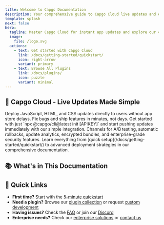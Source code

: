 ```yaml
---
title: Welcome to Capgo Documentation
description: Your comprehensive guide to Capgo Cloud live updates and our complete suite of Capacitor plugins for building powerful mobile apps.
template: splash
next: false
hero:
  tagline: Master Capgo Cloud for instant app updates and explore our comprehensive collection of Capacitor plugins to enhance your mobile development
  image:
    file: /logo.svg
  actions:
    - text: Get started with Capgo Cloud
      link: /docs/getting-started/quickstart/
      icon: right-arrow
      variant: primary
    - text: Browse All Plugins
      link: /docs/plugins/
      icon: puzzle
      variant: minimal
---
```



## 🚀 Capgo Cloud - Live Updates Made Simple

<CardGrid stagger>
  <Card title="Instant Updates" icon="rocket">
    Deploy JavaScript, HTML, and CSS updates directly to users without app store delays. Fix bugs and ship features in minutes, not days.
  </Card>
  <Card title="3-Step Integration" icon="pencil">
    Get started with just `npx @capgo/cli@latest init [APIKEY]` and start pushing updates immediately with our simple integration.
  </Card>
  <Card title="Advanced Features" icon="setting">
    Channels for A/B testing, automatic rollbacks, update analytics, encrypted bundles, and enterprise-grade security features.
  </Card>
  <Card title="Complete Guide" icon="open-book">
    Learn everything from [quick setup](/docs/getting-started/quickstart/) to advanced deployment strategies in our comprehensive documentation.
  </Card>
</CardGrid>

## 📚 What's in This Documentation

<CardGrid>
  <LinkCard 
    title="Capgo Cloud Setup"
    description="Complete guides for integrating live updates, managing channels, CI/CD integration, and monitoring your deployments."
    href="/docs/getting-started/quickstart/"
  />
  <LinkCard 
    title="20+ Capacitor Plugins" 
    description="Explore our collection of production-ready plugins for biometrics, purchases, camera, storage, and more native features."
    href="/docs/plugins/"
  />
  <LinkCard 
    title="CLI & Public API"
    description="Automate your workflow with our CLI tools and integrate Capgo into your existing systems with our REST API."
    href="/docs/cli/overview/"
  />
  <LinkCard 
    title="Enterprise Solutions"
    description="Dedicated support, SLAs, custom features, and advanced security options for teams that need more."
    href="/enterprise/"
  />
</CardGrid>

## 🎯 Quick Links

- **First time?** Start with the [5-minute quickstart](/docs/getting-started/quickstart/)
- **Need a plugin?** Browse our [plugin collection](/docs/plugins/) or request [custom development](/consulting/)
- **Having issues?** Check the [FAQ](/docs/faq/) or join our [Discord](https://discord.capgo.app)
- **Enterprise needs?** Check our [enterprise solutions](/enterprise/) or [contact us](mailto:support@capgo.app)
